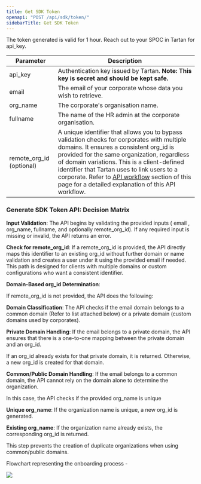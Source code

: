 ```yaml
---
title: Get SDK Token
openapi: "POST /api/sdk/token/"
sidebarTitle: Get SDK Token
---
```

<Note> The token generated is valid for 1 hour. </Note>
<Note> Reach out to your SPOC in Tartan for api_key. </Note>

| Parameter	| Description |
 | --- | --- | 
| api_key |	Authentication key issued by Tartan. **Note: This key is secret and should be kept safe.** |
| email |	The email of your corporate whose data you wish to retrieve. |
| org_name |	The corporate's organisation name. |
| fullname |	The name of the HR admin at the corporate organisation. |
| remote_org_id (optional) | A unique identifier that allows you to bypass validation checks for corporates with multiple domains. It ensures a consistent org_id is provided for the same organization, regardless of domain variations. This is a client-defined identifier that Tartan uses to link users to a corporate. Refer to [API workflow](/docs/hrmssync/sdk) section of this page for a detailed explanation of this API workflow. |


###  Generate SDK Token API: Decision Matrix

**Input Validation**:
The API begins by validating the provided inputs ( email , org_name, fullname, and optionally remote_org_id). If any required input is missing or invalid, the API returns an error.

**Check for remote_org_id**:
If a remote_org_id is provided, the API directly maps this identifier to an existing org_id without further domain or name validation and creates a user under it using the provided email if needed. This path is designed for clients with multiple domains or custom configurations who want a consistent identifier.

**Domain-Based org_id Determination**:

If remote_org_id is not provided, the API does the following:

**Domain Classification**: The API checks if the email domain belongs to a common domain (Refer to list attached below) or a private domain (custom domains used by corporates).  

**Private Domain Handling**: If the email belongs to a private domain, the API ensures that there is a one-to-one mapping between the private domain and an org_id.  

If an org_id already exists for that private domain, it is returned. Otherwise, a new org_id is created for that domain.  

**Common/Public Domain Handling**: If the email belongs to a common domain, the API cannot rely on the domain alone to determine the organization.  

In this case, the API checks if the provided org_name is unique  


**Unique org_name**: If the organization name is unique, a new org_id is generated.  

**Existing org_name**: If the organization name already exists, the corresponding org_id is returned.  

This step prevents the creation of duplicate organizations when using common/public domains.

Flowchart representing the onboarding process -

<Frame> <img src="/images/sdk_onboarding.png"/> </Frame>